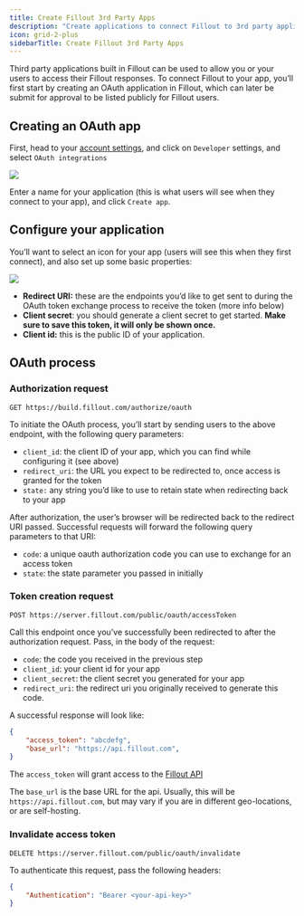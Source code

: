 ```yaml
---
title: Create Fillout 3rd Party Apps
description: "Create applications to connect Fillout to 3rd party applications. Add webhooks to listen for form responses, retrieve forms, etc."
icon: grid-2-plus
sidebarTitle: Create Fillout 3rd Party Apps
---
```


Third party applications built in Fillout can be used to allow you or your users to access their Fillout responses. To connect Fillout to your app, you’ll first start by creating an OAuth application in Fillout, which can later be submit for approval to be listed publicly for Fillout users.

## Creating an OAuth app

First, head to your [account settings](https://build.fillout.com/home/settings/developer/new), and click on `Developer` settings, and select `OAuth integrations`

<Frame>
<img src="/images/advanced/image-39.png" />
</Frame>


Enter a name for your application (this is what users will see when they connect to your app), and click `Create app`.

## Configure your application

You’ll want to select an icon for your app (users will see this when they first connect), and also set up some basic properties:

<Frame>
<img src="/images/advanced/image-40.png" />
</Frame>


- **Redirect URI:** these are the endpoints you’d like to get sent to during the OAuth token exchange process to receive the token (more info below)
- **Client secret**: you should generate a client secret to get started. **Make sure to save this token, it will only be shown once.**
- **Client id:** this is the public ID of your application.

## OAuth process

### Authorization request

`GET https://build.fillout.com/authorize/oauth`

To initiate the OAuth process, you’ll start by sending users to the above endpoint, with the following query parameters:

- `client_id`: the client ID of your app, which you can find while configuring it (see above)
- `redirect_uri`: the URL you expect to be redirected to, once access is granted for the token
- `state:` any string you’d like to use to retain state when redirecting back to your app

After authorization, the user’s browser will be redirected back to the redirect URI passed. Successful requests will forward the following query parameters to that URI:

- `code`: a unique oauth authorization code you can use to exchange for an access token
- `state`: the state parameter you passed in initially

### Token creation request

`POST https://server.fillout.com/public/oauth/accessToken`

Call this endpoint once you’ve successfully been redirected to after the authorization request. Pass, in the body of the request:

- `code`: the code you received in the previous step
- `client_id`: your client id for your app
- `client_secret`: the client secret you generated for your app
- `redirect_uri`: the redirect uri you originally received to generate this code.

A successful response will look like:

```json
{
	"access_token": "abcdefg",
	"base_url": "https://api.fillout.com",
}
```

The `access_token` will grant access to the [Fillout API](/help/fillout-rest-api)

The `base_url` is the base URL for the api. Usually, this will be `https://api.fillout.com`, but may vary if you are in different geo-locations, or are self-hosting.

### Invalidate access token

`DELETE https://server.fillout.com/public/oauth/invalidate`

To authenticate this request, pass the following headers:

```json
{
	"Authentication": "Bearer <your-api-key>"
}
```
